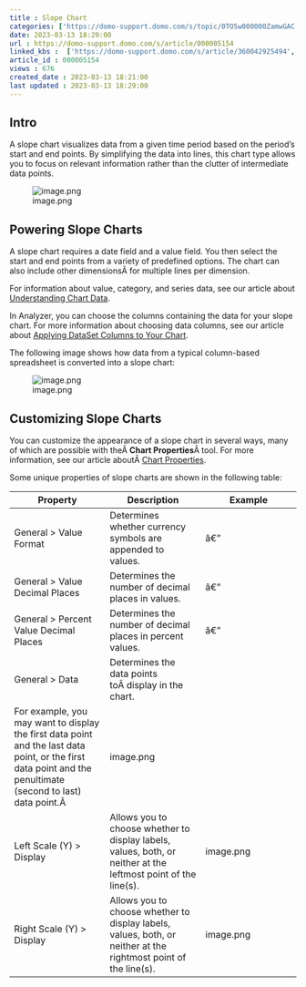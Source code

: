 ```yaml
---
title : Slope Chart
categories: ['https://domo-support.domo.com/s/topic/0TO5w000000ZamwGAC']
date: 2023-03-13 18:29:00
url : https://domo-support.domo.com/s/article/000005154
linked_kbs :  ['https://domo-support.domo.com/s/article/360042925494', 'https://domo-support.domo.com/s/knowledge-base', 'https://domo-support.domo.com/s/article/360043429913', 'https://domo-support.domo.com/s/article/360043428713', 'https://domo-support.domo.com/s/article/360043429953', 'https://domo-support.domo.com/s/article/360043428693', 'https://domo-support.domo.com/s/article/360043429933', 'https://domo-support.domo.com/s/article/360043429693', 'https://domo-support.domo.com/s/topic/0TO5w000000ZamwGAC', 'https://domo-support.domo.com/s/article/000005154', 'https://domo-support.domo.com/s/article/360042925374']
article_id : 000005154
views : 676
created_date : 2023-03-13 18:21:00
last updated : 2023-03-13 18:29:00
---
```




Intro
-----


A slope chart visualizes data from a given time period based on the period's start and end points. By simplifying the data into lines, this chart type allows you to focus on relevant information rather than the clutter of intermediate data points.


![image.png](image.png)


Powering Slope Charts
---------------------


A slope chart requires a date field and a value field. You then select the start and end points from a variety of predefined options. The chart can also include other dimensionsÂ for multiple lines per dimension.


For information about value, category, and series data, see our article about [Understanding Chart Data](https://domo-support.domo.com/s/article/360043428693?language=en_US).


In Analyzer, you can choose the columns containing the data for your slope chart. For more information about choosing data columns, see our article about [Applying DataSet Columns to Your Chart](https://domo-support.domo.com/s/article/360043428713?language=en_US).


The following image shows how data from a typical column-based spreadsheet is converted into a slope chart:


![image.png](image.png)


Customizing Slope Charts
------------------------


You can customize the appearance of a slope chart in several ways, many of which are possible with theÂ **Chart Properties**Â tool. For more information, see our article aboutÂ [Chart Properties](https://domo-support.domo.com/s/article/360042925374?language=en_US).


Some unique properties of slope charts are shown in the following table:




| Property | Description | Example |
| --- | --- | --- |
| General > Value Format | Determines whether currency symbols are appended to values. | â€” |
| General > Value Decimal Places | Determines the number of decimal places in values. | â€” |
| General > Percent Value Decimal Places | Determines the number of decimal places in percent values. | â€” |
| General > Data | Determines the data points toÂ display in the chart.
For example, you may want to display the first data point and the last data point, or the first data point and the penultimate (second to last) data point.Â  | image.png |
| Left Scale (Y) > Display | Allows you to choose whether to display labels, values, both, or neither at the leftmost point of the line(s). | image.png |
| Right Scale (Y) > Display | Allows you to choose whether to display labels, values, both, or neither at the rightmost point of the line(s). | image.png |